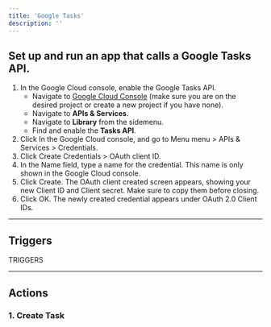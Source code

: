```yaml
---
title: 'Google Tasks'
description: ''
---
```


## Set up and run an app that calls a Google Tasks API.

1. In the Google Cloud console, enable the Google Tasks API.
   - Navigate to [Google Cloud Console](https://console.cloud.google.com/) (make sure you are on the desired project or create a new project if you have none).
   - Navigate to **APIs & Services**.
   - Navigate to **Library** from the sidemenu.
   - Find and enable the **Tasks API**.
2. Click In the Google Cloud console, and go to Menu menu > APIs & Services > Credentials.
3. Click Create Credentials > OAuth client ID.
4. In the Name field, type a name for the credential. This name is only shown in the Google Cloud console.
5. Click Create. The OAuth client created screen appears, showing your new Client ID and Client secret. Make sure to copy them before closing.
6. Click OK. The newly created credential appears under OAuth 2.0 Client IDs.

---

## Triggers

TRIGGERS

---

## Actions

### 1. Create Task
